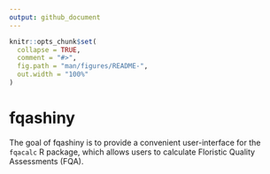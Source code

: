 ```yaml
---
output: github_document
---
```


<!-- README.md is generated from README.Rmd. Please edit that file -->

```r
knitr::opts_chunk$set(
  collapse = TRUE,
  comment = "#>",
  fig.path = "man/figures/README-",
  out.width = "100%"
)
```

# fqashiny

<!-- badges: start -->
<!-- badges: end -->

The goal of fqashiny is to provide a convenient user-interface for the `fqacalc` R package, which allows users to calculate Floristic Quality Assessments (FQA).

